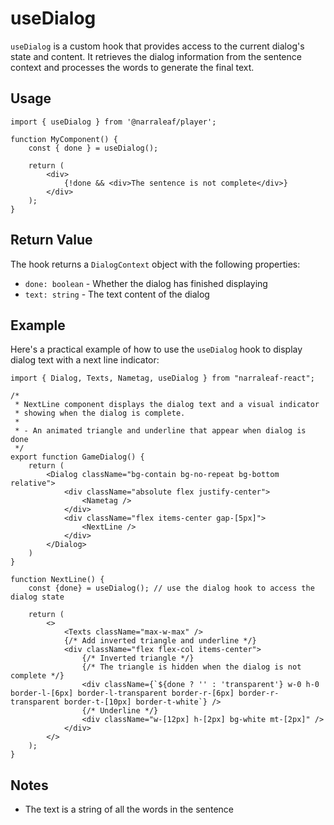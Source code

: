 # useDialog

`useDialog` is a custom hook that provides access to the current dialog's state and content. It retrieves the dialog information from the sentence context and processes the words to generate the final text.

## Usage

```tsx
import { useDialog } from '@narraleaf/player';

function MyComponent() {
    const { done } = useDialog();
    
    return (
        <div>
            {!done && <div>The sentence is not complete</div>}
        </div>
    );
}
```

## Return Value

The hook returns a `DialogContext` object with the following properties:

- `done: boolean` - Whether the dialog has finished displaying
- `text: string` - The text content of the dialog

## Example

Here's a practical example of how to use the `useDialog` hook to display dialog text with a next line indicator:

```tsx {23, 32}
import { Dialog, Texts, Nametag, useDialog } from "narraleaf-react";

/* 
 * NextLine component displays the dialog text and a visual indicator
 * showing when the dialog is complete.
 * 
 * - An animated triangle and underline that appear when dialog is done
 */
export function GameDialog() {
    return (
        <Dialog className="bg-contain bg-no-repeat bg-bottom relative">
            <div className="absolute flex justify-center">
                <Nametag />
            </div>
            <div className="flex items-center gap-[5px]">
                <NextLine />
            </div>
        </Dialog>
    )
}

function NextLine() {
    const {done} = useDialog(); // use the dialog hook to access the dialog state

    return (
        <>
            <Texts className="max-w-max" />
            {/* Add inverted triangle and underline */}
            <div className="flex flex-col items-center">
                {/* Inverted triangle */}
                {/* The triangle is hidden when the dialog is not complete */}
                <div className={`${done ? '' : 'transparent'} w-0 h-0 border-l-[6px] border-l-transparent border-r-[6px] border-r-transparent border-t-[10px] border-t-white`} />
                {/* Underline */}
                <div className="w-[12px] h-[2px] bg-white mt-[2px]" />
            </div>
        </>
    );
}
```

## Notes

- The text is a string of all the words in the sentence
